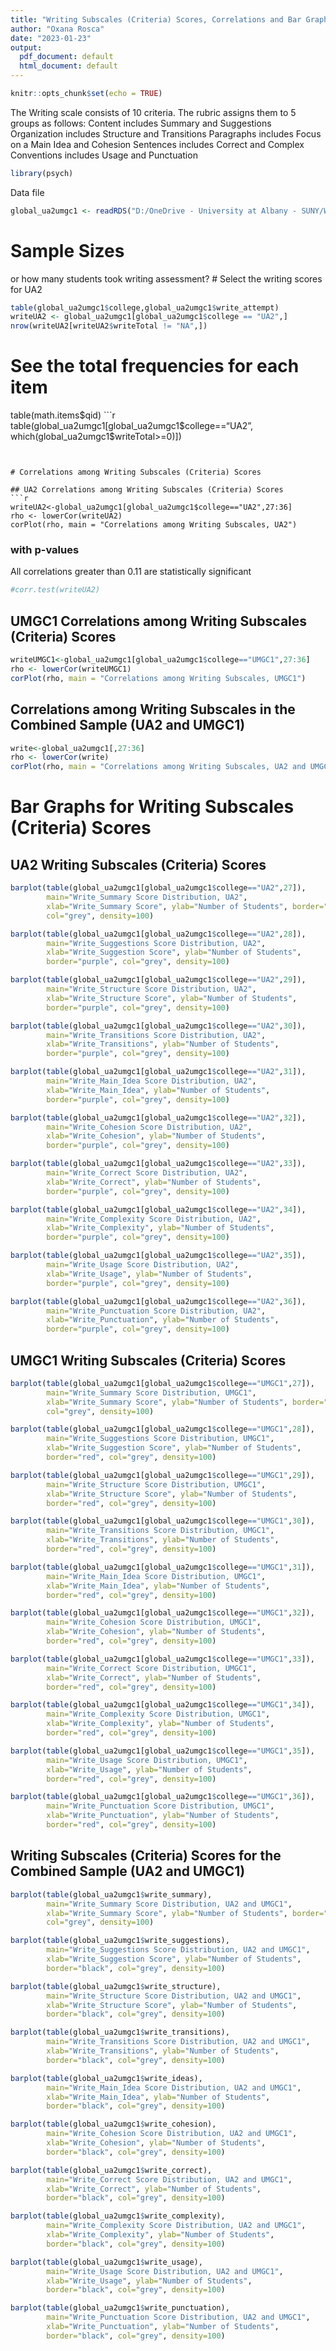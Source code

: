 ---
title: "Writing Subscales (Criteria) Scores, Correlations and Bar Graphs"
author: "Oxana Rosca"
date: "2023-01-23"
output:
  pdf_document: default
  html_document: default
---

```{r setup, include=FALSE}
knitr::opts_chunk$set(echo = TRUE)
```

The Writing scale consists of 10 criteria. The rubric assigns them to 5 groups 
as follows: 
  Content includes Summary and Suggestions
  Organization	includes Structure and	Transitions
  Paragraphs includes	Focus on a Main Idea and	Cohesion
  Sentences	includes Correct and	Complex
  Conventions	includes Usage and	Punctuation
```{r}
library(psych)
```
  
Data file
```{r}
global_ua2umgc1 <- readRDS("D:/OneDrive - University at Albany - SUNY/WorkDirectory/data_export/global_ua2umgc1.rds")
```

# Sample Sizes
or how many students took writing assessment?
# Select the writing scores for UA2
```{r}
table(global_ua2umgc1$college,global_ua2umgc1$write_attempt)
writeUA2 <- global_ua2umgc1[global_ua2umgc1$college == "UA2",]
nrow(writeUA2[writeUA2$writeTotal != "NA",])
```


# See the total frequencies for each item
table(math.items$qid)
```{r}
table(global_ua2umgc1[global_ua2umgc1$college=="UA2", which(global_ua2umgc1$writeTotal>=0)])
```


# Correlations among Writing Subscales (Criteria) Scores

## UA2 Correlations among Writing Subscales (Criteria) Scores
```{r}
writeUA2<-global_ua2umgc1[global_ua2umgc1$college=="UA2",27:36]
rho <- lowerCor(writeUA2)
corPlot(rho, main = "Correlations among Writing Subscales, UA2")
```
### with p-values
All correlations greater than 0.11 are statistically significant
```{r}
#corr.test(writeUA2)
```

## UMGC1 Correlations among Writing Subscales (Criteria) Scores
```{r}
writeUMGC1<-global_ua2umgc1[global_ua2umgc1$college=="UMGC1",27:36]
rho <- lowerCor(writeUMGC1)
corPlot(rho, main = "Correlations among Writing Subscales, UMGC1")
```

## Correlations among Writing Subscales in the Combined Sample (UA2 and UMGC1)
```{r}
write<-global_ua2umgc1[,27:36]
rho <- lowerCor(write)
corPlot(rho, main = "Correlations among Writing Subscales, UA2 and UMGC1")
```

# Bar Graphs for Writing Subscales (Criteria) Scores
## UA2 Writing Subscales (Criteria) Scores
```{r}
barplot(table(global_ua2umgc1[global_ua2umgc1$college=="UA2",27]),
        main="Write_Summary Score Distribution, UA2",
        xlab="Write_Summary Score", ylab="Number of Students", border="purple", 
        col="grey", density=100)
```

```{r}
barplot(table(global_ua2umgc1[global_ua2umgc1$college=="UA2",28]),
        main="Write_Suggestions Score Distribution, UA2",
        xlab="Write_Suggestion Score", ylab="Number of Students", 
        border="purple", col="grey", density=100)
```


```{r}
barplot(table(global_ua2umgc1[global_ua2umgc1$college=="UA2",29]),
        main="Write_Structure Score Distribution, UA2",
        xlab="Write_Structure Score", ylab="Number of Students", 
        border="purple", col="grey", density=100)
```

```{r}
barplot(table(global_ua2umgc1[global_ua2umgc1$college=="UA2",30]),
        main="Write_Transitions Score Distribution, UA2",
        xlab="Write_Transitions", ylab="Number of Students", 
        border="purple", col="grey", density=100)
```

```{r}
barplot(table(global_ua2umgc1[global_ua2umgc1$college=="UA2",31]),
        main="Write_Main_Idea Score Distribution, UA2",
        xlab="Write_Main_Idea", ylab="Number of Students", 
        border="purple", col="grey", density=100)
```

```{r}
barplot(table(global_ua2umgc1[global_ua2umgc1$college=="UA2",32]),
        main="Write_Cohesion Score Distribution, UA2",
        xlab="Write_Cohesion", ylab="Number of Students", 
        border="purple", col="grey", density=100)
```

```{r}
barplot(table(global_ua2umgc1[global_ua2umgc1$college=="UA2",33]),
        main="Write_Correct Score Distribution, UA2",
        xlab="Write_Correct", ylab="Number of Students", 
        border="purple", col="grey", density=100)
```

```{r}
barplot(table(global_ua2umgc1[global_ua2umgc1$college=="UA2",34]),
        main="Write_Complexity Score Distribution, UA2",
        xlab="Write_Complexity", ylab="Number of Students", 
        border="purple", col="grey", density=100)
```

```{r}
barplot(table(global_ua2umgc1[global_ua2umgc1$college=="UA2",35]),
        main="Write_Usage Score Distribution, UA2",
        xlab="Write_Usage", ylab="Number of Students", 
        border="purple", col="grey", density=100)
```

```{r}
barplot(table(global_ua2umgc1[global_ua2umgc1$college=="UA2",36]),
        main="Write_Punctuation Score Distribution, UA2",
        xlab="Write_Punctuation", ylab="Number of Students", 
        border="purple", col="grey", density=100)
```

## UMGC1 Writing Subscales (Criteria) Scores
```{r}
barplot(table(global_ua2umgc1[global_ua2umgc1$college=="UMGC1",27]),
        main="Write_Summary Score Distribution, UMGC1",
        xlab="Write_Summary Score", ylab="Number of Students", border="red", 
        col="grey", density=100)
```

```{r}
barplot(table(global_ua2umgc1[global_ua2umgc1$college=="UMGC1",28]),
        main="Write_Suggestions Score Distribution, UMGC1",
        xlab="Write_Suggestion Score", ylab="Number of Students", 
        border="red", col="grey", density=100)
```


```{r}
barplot(table(global_ua2umgc1[global_ua2umgc1$college=="UMGC1",29]),
        main="Write_Structure Score Distribution, UMGC1",
        xlab="Write_Structure Score", ylab="Number of Students", 
        border="red", col="grey", density=100)
```

```{r}
barplot(table(global_ua2umgc1[global_ua2umgc1$college=="UMGC1",30]),
        main="Write_Transitions Score Distribution, UMGC1",
        xlab="Write_Transitions", ylab="Number of Students", 
        border="red", col="grey", density=100)
```

```{r}
barplot(table(global_ua2umgc1[global_ua2umgc1$college=="UMGC1",31]),
        main="Write_Main_Idea Score Distribution, UMGC1",
        xlab="Write_Main_Idea", ylab="Number of Students", 
        border="red", col="grey", density=100)
```

```{r}
barplot(table(global_ua2umgc1[global_ua2umgc1$college=="UMGC1",32]),
        main="Write_Cohesion Score Distribution, UMGC1",
        xlab="Write_Cohesion", ylab="Number of Students", 
        border="red", col="grey", density=100)
```

```{r}
barplot(table(global_ua2umgc1[global_ua2umgc1$college=="UMGC1",33]),
        main="Write_Correct Score Distribution, UMGC1",
        xlab="Write_Correct", ylab="Number of Students", 
        border="red", col="grey", density=100)
```

```{r}
barplot(table(global_ua2umgc1[global_ua2umgc1$college=="UMGC1",34]),
        main="Write_Complexity Score Distribution, UMGC1",
        xlab="Write_Complexity", ylab="Number of Students", 
        border="red", col="grey", density=100)
```

```{r}
barplot(table(global_ua2umgc1[global_ua2umgc1$college=="UMGC1",35]),
        main="Write_Usage Score Distribution, UMGC1",
        xlab="Write_Usage", ylab="Number of Students", 
        border="red", col="grey", density=100)
```

```{r}
barplot(table(global_ua2umgc1[global_ua2umgc1$college=="UMGC1",36]),
        main="Write_Punctuation Score Distribution, UMGC1",
        xlab="Write_Punctuation", ylab="Number of Students", 
        border="red", col="grey", density=100)
```

## Writing Subscales (Criteria) Scores for the Combined Sample (UA2 and UMGC1)
```{r}
barplot(table(global_ua2umgc1$write_summary),
        main="Write_Summary Score Distribution, UA2 and UMGC1",
        xlab="Write_Summary Score", ylab="Number of Students", border="black", 
        col="grey", density=100)
```

```{r}
barplot(table(global_ua2umgc1$write_suggestions),
        main="Write_Suggestions Score Distribution, UA2 and UMGC1",
        xlab="Write_Suggestion Score", ylab="Number of Students", 
        border="black", col="grey", density=100)
```


```{r}
barplot(table(global_ua2umgc1$write_structure),
        main="Write_Structure Score Distribution, UA2 and UMGC1",
        xlab="Write_Structure Score", ylab="Number of Students", 
        border="black", col="grey", density=100)
```

```{r}
barplot(table(global_ua2umgc1$write_transitions),
        main="Write_Transitions Score Distribution, UA2 and UMGC1",
        xlab="Write_Transitions", ylab="Number of Students", 
        border="black", col="grey", density=100)
```

```{r}
barplot(table(global_ua2umgc1$write_ideas),
        main="Write_Main_Idea Score Distribution, UA2 and UMGC1",
        xlab="Write_Main_Idea", ylab="Number of Students", 
        border="black", col="grey", density=100)
```

```{r}
barplot(table(global_ua2umgc1$write_cohesion),
        main="Write_Cohesion Score Distribution, UA2 and UMGC1",
        xlab="Write_Cohesion", ylab="Number of Students", 
        border="black", col="grey", density=100)
```

```{r}
barplot(table(global_ua2umgc1$write_correct),
        main="Write_Correct Score Distribution, UA2 and UMGC1",
        xlab="Write_Correct", ylab="Number of Students", 
        border="black", col="grey", density=100)
```

```{r}
barplot(table(global_ua2umgc1$write_complexity),
        main="Write_Complexity Score Distribution, UA2 and UMGC1",
        xlab="Write_Complexity", ylab="Number of Students", 
        border="black", col="grey", density=100)
```

```{r}
barplot(table(global_ua2umgc1$write_usage),
        main="Write_Usage Score Distribution, UA2 and UMGC1",
        xlab="Write_Usage", ylab="Number of Students", 
        border="black", col="grey", density=100)
```

```{r}
barplot(table(global_ua2umgc1$write_punctuation),
        main="Write_Punctuation Score Distribution, UA2 and UMGC1",
        xlab="Write_Punctuation", ylab="Number of Students", 
        border="black", col="grey", density=100)
```